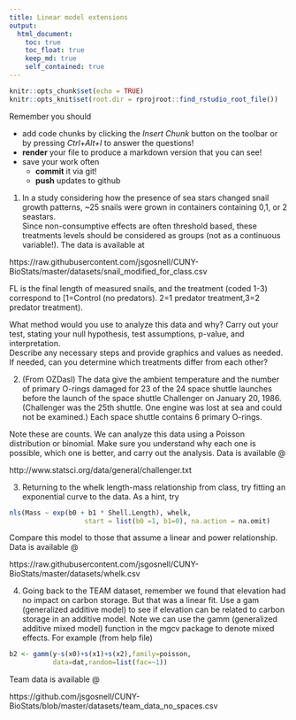 ```yaml
---
title: Linear model extensions
output:
  html_document:
    toc: true
    toc_float: true
    keep_md: true
    self_contained: true
---
```


<!-- COMMENT NOT SHOW IN ANY OUTPUT: Code chunk below sets overall defaults for .qmd file; these inlcude showing output by default and looking for files relative to .Rpoj file, not .qmd file, which makes putting filesin different folders easier  -->

```r
knitr::opts_chunk$set(echo = TRUE)
knitr::opts_knit$set(root.dir = rprojroot::find_rstudio_root_file())
```

Remember you should

* add code chunks by clicking the *Insert Chunk* button on the toolbar or by
pressing *Ctrl+Alt+I* to answer the questions!
* **render** your file to produce a markdown version that you can see!
* save your work often 
  * **commit** it via git!
  * **push** updates to github

1. In a study considering how the presence of sea stars changed snail growth 
patterns, ~25 snails were grown in containers containing 0,1, or 2 seastars.  
Since non-consumptive effects are often threshold based, these treatments levels
should be considered as groups (not as a continuous variable!).  The data is 
available at

https://raw.githubusercontent.com/jsgosnell/CUNY-BioStats/master/datasets/snail_modified_for_class.csv   

FL is the final length of measured snails, and the treatment (coded 1-3) correspond
to  [1=Control (no predators). 2=1 predator treatment,3=2 predator treatment). 

What method would you use to analyze this data and why? Carry out your test, 
stating your null hypothesis, test assumptions, p-value, and interpretation.  
Describe any necessary steps and provide graphics and values as needed.  If 
needed, can you determine which treatments differ from each other?

2. (From OZDasl) The data give the ambient temperature and the number of 
primary O-rings damaged for 23 of the 24 space shuttle launches before the 
launch of the space shuttle Challenger on January 20, 1986. (Challenger was the
25th shuttle. One engine was lost at sea and could not be examined.) Each space
shuttle contains 6 primary O-rings.

Note these are counts. We can analyze this data using a Poisson distribution 
or binomial. Make sure you understand why each one is possible, which one is 
better, and carry out the analysis.  Data is available @ 

http://www.statsci.org/data/general/challenger.txt

3. Returning to the whelk length-mass relationship from class, try fitting an 
exponential curve to the data.  As a hint, try

```r
nls(Mass ~ exp(b0 + b1 * Shell.Length), whelk, 
                   start = list(b0 =1, b1=0), na.action = na.omit)
```

Compare this model to those that assume a linear and power relationship.  Data is available @

https://raw.githubusercontent.com/jsgosnell/CUNY-BioStats/master/datasets/whelk.csv 

4. Going back to the TEAM dataset, remember we found that elevation had no 
impact on carbon storage.  But that was a linear fit. Use a gam (generalized 
additive model) to see if elevation can be related to carbon storage in an 
additive model.  Note we can use the gamm (generalized additive mixed model) 
function in the mgcv package to denote mixed effects.  For example (from help 
file)
```r
b2 <- gamm(y~s(x0)+s(x1)+s(x2),family=poisson,
           data=dat,random=list(fac=~1))
```

Team data is available @ 

https://github.com/jsgosnell/CUNY-BioStats/blob/master/datasets/team_data_no_spaces.csv 




